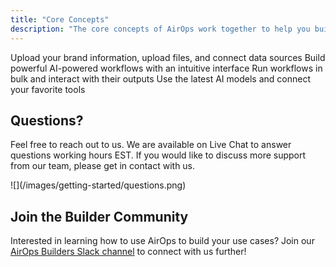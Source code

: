 ```yaml
---
title: "Core Concepts"
description: "The core concepts of AirOps work together to help you build AI-powered content workflows. These four components are the building blocks for creating and scaling your content operations while maintaining quality and brand voice."
---
```


<Columns cols={2}>
<Card title="Your Data" img="/images/getting-started/your-data.png" href="/your-data/brand-kit">
Upload your brand information, upload files, and connect data sources
</Card>
<Card title="Workflows" img="/images/getting-started/workflows.png" href="/building-workflows/workflow-concepts">
Build powerful AI-powered workflows with an intuitive interface
</Card>
<Card title="Grids" img="/images/getting-started/grids.png" href="/grids/create-a-grid">
Run workflows in bulk and interact with their outputs
</Card>
<Card title="Integrations" img="/images/getting-started/integrations.png" href="/building-workflows/workflow-steps/integrations">
Use the latest AI models and connect your favorite tools
</Card>
</Columns>

## Questions?

Feel free to reach out to us. We are available on Live Chat to answer questions working hours EST. If you would like to discuss more support from our team, please get in contact with us.

<Frame>
![](/images/getting-started/questions.png)
</Frame>

## Join the Builder Community

Interested in learning how to use AirOps to build your use cases? Join our [AirOps Builders Slack channel](https://join.slack.com/t/airopsbuilders/shared_invite/zt-26pxgdmvk-dyn3pCdJ4E5YGv1zVRkh2Q) to connect with us further!
